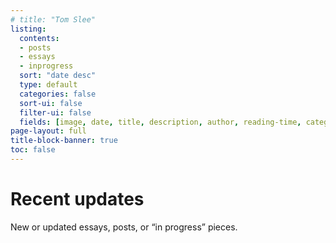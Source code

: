 ```yaml
---
# title: "Tom Slee"
listing:
  contents: 
  - posts
  - essays
  - inprogress
  sort: "date desc"
  type: default
  categories: false
  sort-ui: false
  filter-ui: false
  fields: [image, date, title, description, author, reading-time, categories]
page-layout: full
title-block-banner: true
toc: false
---
```


# Recent updates

New or updated essays, posts, or "in progress" pieces.
